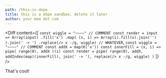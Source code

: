 ```yaml
---
path: /this-is-dope
title: this is a dope sandbox, delete it later
author: your mom dot com
---
```




<Diff content={[
  `
const wiggle = "~~~~"
// COMMENT
const render = input => Array(input)
.fill('x')
.map(
  (x, i) => Array(i).fill(x).join('')
).join(' -> ')
.replace(/> x -/g, wiggle)
// WHATEVER
`,
`
const wiggle = "~~~~"
// COMMENT
const addX = map(K('x'))
const innerFill = (x, i) => pipe(
  range(0),
  addX
)(i)
const render = pipe(
  range(0),
  addX,
  addIndex(map)(innerFill),
  join(' -> '),
  replace(/> x -/g, wiggle)
)
`
]} />

That's cool!
